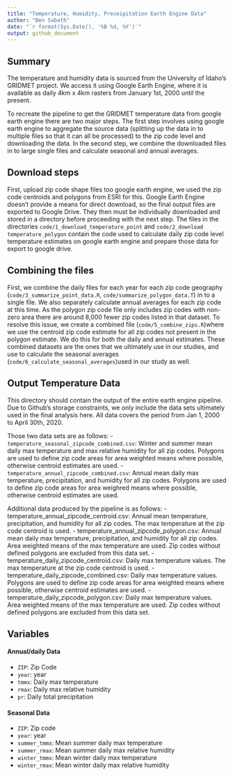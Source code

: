 ```yaml
---
title: "Temperature, Humidity, Preceipitation Earth Engine Data"
author: "Ben Sabath"
date: "`r format(Sys.Date(), '%B %d, %Y')`"
output: github_document
---
```


## Summary

The temperature and humidity data is sourced from the University of Idaho's GRIDMET project. We access it
using Google Earth Engine, where it is available as daily 4km x 4km rasters from January 1st, 2000 until the present.

To recreate the pipeline to get the GRIDMET temperature data from google earth engine there are 
two major steps. The first step involves using google earth engine to aggregate the
source data (splitting up the data in to multiple files so that it can all be processed) to the zip code level and downloading the data. In the second step, we combine the downloaded files in to large single files and calculate seasonal and annual averages. 

## Download steps

First, upload zip code shape files too google earth engine, 
we used the zip code centroids 
and polygons from ESRI for this. Google Earth Engine doesn't
provide a means for direct download, so the final output files are exported to Google Drive. They then
must be individually downloaded and stored in a directory before proceeding with the next step. The files in the directories `code/1_download_temperature_point` and `code/2_download temperature_polygon` contain the code used to calculate daily zip code level temperature estimates on google earth engine and prepare those data for export to google drive. 

## Combining the files

First, we combine the daily files for each year for each zip code geography
(`code/3_summarize_point_data.R`, `code/summarize_polygon_data.T`) in to a single file. We also separately
calculate annual averages for each zip code at this time. As the polygon zip code file only includes zip 
codes with non-zero area there are around 8,000 fewer zip codes listed in that dataset. To resolve this 
issue, we create a combined file (`code/5_combine_zips.R`)where we use the centroid zip code estimate for 
all zip codes not present in the polygon estimate. We do this for both the daily and annual estimates. 
These combined datasets are the ones that we ultimately use in our studies, and use to calculate the 
seasonal averages (`code/6_calculate_seasonal_averages`)used in our study as well.

## Output Temperature Data

This directory should contain the output of the entire earth engine pipeline. Due to Github's 
storage constraints, we only include the data sets ultimately used in the final analysis here. All data covers the period from Jan 1, 2000 to April 30th, 2020.

Those two data sets are as follows:
- `temperature_seasonal_zipcode_combined.csv`: Winter and summer mean daily max temperature and max relative humidity for all zip codes. Polygons are used to define zip code areas for area weighted means where possible, otherwise centroid estimates are used.
- `temperature_annual_zipcode_combined.csv`: Annual mean daily max temperature, precipitation, and humidity for all zip codes. Polygons are used to define zip code areas for area weighred means where possible, otherwise centroid estimates are used.

Additional data produced by the pipeline is as follows:
- temperature_annual_zipcode_centroid.csv: Annual mean temperature, precipitation, and humidity for all zip codes. The max temperature at the zip code centroid is used.
- temperature_annual_zipcode_polygon.csv: Annual mean daily max temperature, precipitation, and humidity for all zip codes. Area weighted means of the max temperature are used. Zip codes without defined polygons are excluded from this data set.
- temperature_daily_zipcode_centroid.csv: Daily max temperature values. The max temperature at the zip code centroid is used.
- temperature_daily_zipcode_combined.csv: Daily max temperature values. Polygons are used to define zip code areas for area weighted means where possible, otherwise centroid estimates are used.
- temperature_daily_zipcode_polygon.csv: Daily max temperature values. Area weighted means of the max temperature are used. Zip codes without defined polygons are excluded from this data set.

## Variables

#### Annual/daily Data

- `ZIP`: Zip Code
- `year`: year
- `tmmx`: Daily max temperature
- `rmax`: Daily max relative humidity
- `pr`: Daily total precipitation

#### Seasonal Data

- `ZIP`: Zip code
- `year`: year
- `summer_tmmx`: Mean summer daily max temperature
- `summer_rmax`: Mean summer daily max relative humidity
- `winter_tmmx`: Mean winter daily max temperature
- `winter_rmax`: Mean winter daily max relative humidity


